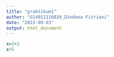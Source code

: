```yaml
---
title: "praktikum1"
author: "G14012110834_Dindana Fitriani"
date: "2023-09-03"
output: html_document
---
```


```r
x=3+2
x+5
```


